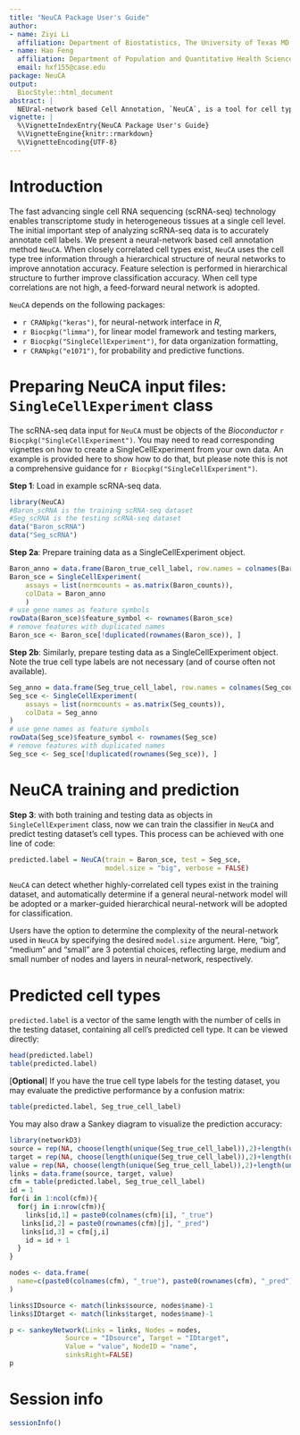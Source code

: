 ```yaml
---
title: "NeuCA Package User's Guide"
author:
- name: Ziyi Li
  affiliation: Department of Biostatistics, The University of Texas MD Anderson Cancer Center
- name: Hao Feng
  affiliation: Department of Population and Quantitative Health Sciences, Case Western Reserve University
  email: hxf155@case.edu
package: NeuCA
output:
  BiocStyle::html_document
abstract: |
  NEUral-network based Cell Annotation, `NeuCA`, is a tool for cell type annotation using single-cell RNA-seq data. It is a supervised cell label assignment method that uses existing scRNA-seq data with known labels to train a neural network-based classifier, and then predict cell labels in single-cell RNA-seq data of interest.
vignette: |
  %\VignetteIndexEntry{NeuCA Package User's Guide}
  %\VignetteEngine{knitr::rmarkdown}
  %\VignetteEncoding{UTF-8}
---
```


# Introduction
The fast advancing single cell RNA sequencing (scRNA-seq) technology enables transcriptome study in heterogeneous tissues at a single cell level. The initial important step of analyzing scRNA-seq data is to accurately annotate cell labels. We present a neural-network based cell annotation method `NeuCA`. 
When closely correlated cell types exist, `NeuCA` uses the cell type tree information through a hierarchical structure of neural networks to improve annotation accuracy. Feature selection is performed in hierarchical structure to further improve classification accuracy. When cell type correlations are not high, a feed-forward neural network is adopted.

`NeuCA` depends on the following packages:

* `r CRANpkg("keras")`, for neural-network interface in _R_,
* `r Biocpkg("limma")`, for linear model framework and testing markers,
* `r Biocpkg("SingleCellExperiment")`, for data organization formatting,
* `r CRANpkg("e1071")`, for probability and predictive functions.


# Preparing NeuCA input files: `SingleCellExperiment` class
The scRNA-seq data input for `NeuCA` must be objects of the _Bioconductor_ `r Biocpkg("SingleCellExperiment")`. You may need to read corresponding vignettes on how to create a SingleCellExperiment from your own data. An example is provided here to show how to do that, but please note this is not a comprehensive guidance for `r Biocpkg("SingleCellExperiment")`.


**Step 1**: Load in example scRNA-seq data.
```r
library(NeuCA)
#Baron_scRNA is the training scRNA-seq dataset
#Seg_scRNA is the testing scRNA-seq dataset
data("Baron_scRNA")
data("Seg_scRNA")
```

**Step 2a**: Prepare training data as a SingleCellExperiment object. 
```r
Baron_anno = data.frame(Baron_true_cell_label, row.names = colnames(Baron_counts))
Baron_sce = SingleCellExperiment(
    assays = list(normcounts = as.matrix(Baron_counts)),
    colData = Baron_anno
    )
# use gene names as feature symbols
rowData(Baron_sce)$feature_symbol <- rownames(Baron_sce)
# remove features with duplicated names
Baron_sce <- Baron_sce[!duplicated(rownames(Baron_sce)), ]
```


**Step 2b**: Similarly, prepare testing data as a SingleCellExperiment object. Note the true cell type labels are not necessary (and of course often not available). 
```r
Seg_anno = data.frame(Seg_true_cell_label, row.names = colnames(Seg_counts))
Seg_sce <- SingleCellExperiment(
    assays = list(normcounts = as.matrix(Seg_counts)),
    colData = Seg_anno
)
# use gene names as feature symbols
rowData(Seg_sce)$feature_symbol <- rownames(Seg_sce)
# remove features with duplicated names
Seg_sce <- Seg_sce[!duplicated(rownames(Seg_sce)), ]
```

# NeuCA training and prediction
**Step 3**: with both training and testing data as objects in `SingleCellExperiment` class, now we can train the classifier in `NeuCA` and predict testing dataset's cell types. This process can be achieved with one line of code: 

```r
predicted.label = NeuCA(train = Baron_sce, test = Seg_sce, 
                        model.size = "big", verbose = FALSE)
```

`NeuCA` can detect whether highly-correlated cell types exist in the training dataset, and automatically determine if a general neural-network model will be adopted or a marker-guided hierarchical neural-network will be adopted for classification. 

Users have the option to determine the complexity of the neural-network used in `NeuCA` by specifying the desired `model.size` argument. Here, "big", "medium" and "small" are 3 potential choices, reflecting large, medium and small number of nodes and layers in neural-network, respectively. 

# Predicted cell types
`predicted.label` is a vector of the same length with the number of cells in the testing dataset, containing all cell's predicted cell type. It can be viewed directly: 

```r
head(predicted.label)
table(predicted.label)
```
[**Optional**] If you have the true cell type labels for the testing dataset, you may evaluate the predictive performance by a confusion matrix: 
```r
table(predicted.label, Seg_true_cell_label)
```
You may also draw a Sankey diagram to visualize the prediction accuracy: 

```r
library(networkD3)
source = rep(NA, choose(length(unique(Seg_true_cell_label)),2)+length(unique(Seg_true_cell_label)))
target = rep(NA, choose(length(unique(Seg_true_cell_label)),2)+length(unique(Seg_true_cell_label)))
value = rep(NA, choose(length(unique(Seg_true_cell_label)),2)+length(unique(Seg_true_cell_label)))
links = data.frame(source, target, value)
cfm = table(predicted.label, Seg_true_cell_label)
id = 1
for(i in 1:ncol(cfm)){
  for(j in i:nrow(cfm)){
    links[id,1] = paste0(colnames(cfm)[i], "_true")
   links[id,2] = paste0(rownames(cfm)[j], "_pred")
   links[id,3] = cfm[j,i]
    id = id + 1
  }
}

nodes <- data.frame(
  name=c(paste0(colnames(cfm), "_true"), paste0(rownames(cfm), "_pred"))
)

links$IDsource <- match(links$source, nodes$name)-1 
links$IDtarget <- match(links$target, nodes$name)-1

p <- sankeyNetwork(Links = links, Nodes = nodes,
              Source = "IDsource", Target = "IDtarget",
              Value = "value", NodeID = "name", 
              sinksRight=FALSE)
p
```




# Session info {.unnumbered}

```r
sessionInfo()
```
